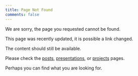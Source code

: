 ```yaml
---
title: Page Not Found
comments: false
---
```


We are sorry, the  page you requested cannot be found. 

This page was recently updated, it is possible a link changed. 

The content should still be available. 

Please check the [posts](./posts.qmd), [presentations](./presentations.qmd), or [projects](./projects.qmd) pages.

Perhaps you can find what you are looking for.